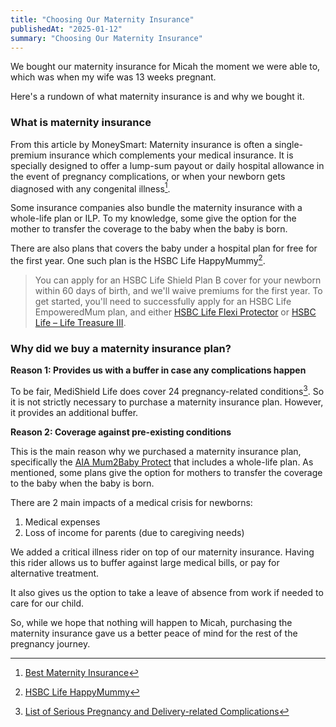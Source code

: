 ```yaml
---
title: "Choosing Our Maternity Insurance"
publishedAt: "2025-01-12"
summary: "Choosing Our Maternity Insurance"
---
```


We bought our maternity insurance for Micah the moment we were able to, which was when my wife was 13 weeks pregnant.

Here's a rundown of what maternity insurance is and why we bought it.

### What is maternity insurance

From this article by MoneySmart: Maternity insurance is often a single-premium insurance which complements your medical insurance. It is specially designed to offer a lump-sum payout or daily hospital allowance in the event of pregnancy complications, or when your newborn gets diagnosed with any congenital illness[^1].

Some insurance companies also bundle the maternity insurance with a whole-life plan or ILP. To my knowledge, some give the option for the mother to transfer the coverage to the baby when the baby is born.

There are also plans that covers the baby under a hospital plan for free for the first year. One such plan is the HSBC Life HappyMummy[^2].

> You can apply for an HSBC Life Shield Plan B cover for your newborn within 60 days of birth, and we'll waive premiums for the first year. To get started, you'll need to successfully apply for an HSBC Life EmpoweredMum plan, and either [HSBC Life Flexi Protector](https://www.insurance.hsbc.com.sg/investment/products/flexi-protector/) or [HSBC Life – Life Treasure III](https://www.insurance.hsbc.com.sg/life-and-critical-illness/products/life-treasure-iii/).

### Why did we buy a maternity insurance plan?

**Reason 1: Provides us with a buffer in case any complications happen**

To be fair, MediShield Life does cover 24 pregnancy-related conditions[^3]. So it is not strictly necessary to purchase a maternity insurance plan. However, it provides an additional buffer.

**Reason 2: Coverage against pre-existing conditions**

This is the main reason why we purchased a maternity insurance plan, specifically the [AIA Mum2Baby Protect](https://www.aia.com.sg/en/our-products/health/medical-insurance/aia-mum2baby-choices) that includes a whole-life plan. As mentioned, some plans give the option for mothers to transfer the coverage to the baby when the baby is born.

There are 2 main impacts of a medical crisis for newborns:

1. Medical expenses
2. Loss of income for parents (due to caregiving needs)

We added a critical illness rider on top of our maternity insurance. Having this rider allows us to buffer against large medical bills, or pay for alternative treatment.

It also gives us the option to take a leave of absence from work if needed to care for our child.

So, while we hope that nothing will happen to Micah, purchasing the maternity insurance gave us a better peace of mind for the rest of the pregnancy journey.

[^1]: [Best Maternity Insurance](https://www.moneysmart.sg/term-life/best-maternity-insurance-ms)
[^2]: [HSBC Life HappyMummy](https://www.insurance.hsbc.com.sg/life-and-critical-illness/products/happy-mummy/)
[^3]: [List of Serious Pregnancy and Delivery-related Complications](https://www.moh.gov.sg/managing-expenses/schemes-and-subsidies/medishield-life/medishield-life-benefits#List-of-Serious-Pregnancy-and-Delivery-related-Complications)
